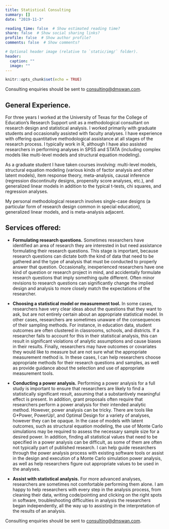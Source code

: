 ```yaml
---
title: Statistical Consulting
summary: []
date: "2019-11-3"

reading_time: false  # Show estimated reading time?
share: false  # Show social sharing links?
profile: false  # Show author profile?
comments: false  # Show comments?

# Optional header image (relative to `static/img/` folder).
header:
  caption: ""
  image: ""
---
```

```r
knitr::opts_chunk$set(echo = TRUE)
```

Consulting enquiries should be sent to [consulting@dmswan.com](mailto:consulting@dmswan.com).

## General Experience. 

For three years I worked at the University of Texas for the College of Education’s Research Support unit as a methodological consultant on research design and statistical analysis. I worked primarily with graduate students and occasionally assisted with faculty analyses. I have experience with offering quantitative methodological assistance at all stages of the research process. I typically work in R, although I have also assisted researchers in performing analyses in SPSS and STATA (including complex models like multi-level models and structural equation modeling).

As a graduate student I have taken courses involving: multi-level models, structural equation modeling (various kinds of factor analysis and other latent models), item response theory, meta-analysis, causal inference (regression discontinuity designs, propensity score analyses, etc.), and generalized linear models in addition to the typical t-tests, chi squares, and regression analyses.

My personal methodological research involves single-case designs (a particular form of research design common in special education), generalized linear models, and is meta-analysis adjacent.

## Services offered:

* **Formulating research questions.** Sometimes researchers have identified an area of research they are interested in but need assistance formulating their research questions. This stage is important, because research questions can dictate both the kind of data that need to be gathered and the type of analysis that must be conducted to properly answer that question. Occasionally, inexperienced researchers have one kind of question or research project in mind, and accidentally formulate research questions that imply something quite different. Often minor revisions to research questions can significantly change the implied design and analysis to more closely match the expectations of the researcher.

* **Choosing a statistical model or measurement tool.** In some cases, researchers have very clear ideas about the questions that they want to ask, but are not entirely certain about an appropriate statistical model. In other cases, researchers are sometimes unaware of the consequences of their sampling methods. For instance, in education data, student outcomes are often clustered in classrooms, schools, and districts. If a researcher fails to account for this in their statistical analysis, this can result in significant violations of analytic assumptions and cause biases in their results. Finally, researchers may have outcomes or covariates they would like to measure but are not sure what the appropriate measurement method is. In these cases, I can help researchers choose appropriate methods for their research questions and samples, as well as provide guidance about the selection and use of appropriate measurement tools.

* **Conducting a power analysis.** Performing a power analysis for a full study is important to ensure that researchers are likely to find a statistically significant result, assuming that a substantively meaningful effect is present. In addition, grant proposals often require that researchers perform a power analysis for their intended analytic method. However, power analysis can be tricky.  There are tools like G*Power, PowerUp!, and Optimal Design for a variety of analyses, however they can be opaque. In the case of models with latent outcomes, such as structural equation modeling, the use of Monte Carlo simulations may be required to assess the necessary sample size for a desired power. In addition, finding all statistical values that need to be specified in a power analysis can be difficult, as some of them are often not typically part of published research. I can help guide researchers through the power analysis process with existing software tools or assist in the design and execution of a Monte Carlo simulation power analysis, as well as help researchers figure out appropriate values to be used in the analyses.

*	**Assist with statistical analysis.** For more advanced analyses, researchers are sometimes not comfortable performing them alone. I am happy to help researchers with every step in the analysis process, from cleaning their data, writing code/pointing and clicking on the right spots in software, troubleshooting difficulties in analysis the researchers began independently, all the way up to assisting in the interpretation of the results of an analysis.

Consulting enquiries should be sent to [consulting@dmswan.com](mailto:consulting@dmswan.com).